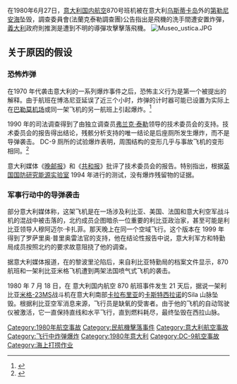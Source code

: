 {{多個問題|
{{expand|time=2014-04-29T05:34:32+00:00}}

{{copyedit|time=2019-01-30T11:50:40+00:00}}
}}
{{Infobox Airliner accident|name=意大利国内航空870号班机
|Crash image= 45724 800627 I-TIGI.jpg
|Image caption= I-TIGI，事故客機，摄于1972年。
|Date=1980年6月27日
|Type=洗手間被安置炸彈（空難調查委員會）<br>被導彈擊落（義大利政府推測）
|Site=[[意大利|意大利]][[乌斯蒂卡|乌斯蒂卡岛]]附近海域
|Coordinates={{coord|38.839494|N|13.425293|E|type:event_region:IT|display=title}}
|Fatalities=81
|Injuries=0
|Aircraft Type=[[道格拉斯DC-9|道格拉斯DC-9-15]]
|Tail Number=I-TIGI
|Origin=[[意大利|意大利]][[波隆纳机场|波隆纳机场]]
|Destination=[[意大利|意大利]][[法爾科內-波爾塞里諾機場|巴勒莫国际机场]]
|Operator={{tsl|en|Aerolinee Itavia|意大利国内航空}}
|Passengers=77
|Crew=4
|Survivors =0
|}}

在1980年6月27日，[[意大利国内航空|意大利国内航空]]870号班机被在意大利[[乌斯蒂卡|乌斯蒂卡岛]]外的[[第勒尼安海|第勒尼安海]]坠毁，調查委員會(法蘭克泰勒調查團)公告指出是飛機的洗手間遭安置炸彈，[[意大利|義大利]]政府則推測是遭到不明的導彈攻擊擊落飛機。
[[Image:Museo_ustica.JPG|thumb]]

== 关于原因的假设 ==

=== 恐怖炸弹 ===
在1970 年代袭击意大利的一系列爆炸事件之后，恐怖主义行为是第一个被提出的解释。由于航班在博洛尼亚延误了近三个小时，炸弹的计时器可能已设置为实际上在[[巴勒摩機場|巴勒莫机场]]或同一架飞机的另一航班上引起爆炸。<ref>{{Cite web|title=Italy’s Darkest Night — Part 1 of 3 ‹ HistoricWings.com :: A Magazine for Aviators, Pilots and Adventurers|url=http://fly.historicwings.com/2012/06/italys-darkest-night/|access-date=2022-04-27|language=en-US|archive-date=2015-04-25|archive-url=https://web.archive.org/web/20150425142000/http://fly.historicwings.com/2012/06/italys-darkest-night/}}</ref>

1990 年的司法调查得到了由独立调查员[[弗兰克·泰勒|弗兰克·泰勒]]领导的技术委员会的支持。技术委员会的报告得出结论，残骸分析支持的唯一结论是后座厕所发生爆炸，而不是导弹袭击。 DC-9 厕所的试验爆炸表明，周围结构的变形几乎与事故飞机的变形相同。<ref>{{Cite web |url=https://www.stragi80.it/documenti/ricostruzioni/taylor2.PDF |title=存档副本 |access-date=2022-04-27 |archive-date=2022-01-20 |archive-url=https://web.archive.org/web/20220120075037/https://www.stragi80.it/documenti/ricostruzioni/taylor2.PDF }}</ref>

意大利媒体《[[晚邮报|晚邮报]]》和《[[共和國報|共和报]]》批评了技术委员会的报告。特别指出，根据[[英国国防研究能源实验室|英国国防研究能源实验室]] 1994 年进行的测试，没有爆炸残留物的证据。

=== 军事行动中的导弹袭击 ===
部分意大利媒体称，这架飞机是在一场涉及利比亚、美国、法国和意大利空军战斗机的混战中被击落的，北约成员企图暗杀一位重要的利比亚政治家，甚至可能是利比亚领导人穆阿迈尔·卡扎菲。那天晚上在同一个空域飞行。这个版本在 1999 年得到了罗萨里奥·普里奥雷法官的支持，他在结论性报告中说，意大利军方和特勤局成员按照北约的要求故意阻挠了他的调查。

据意大利媒体报道，在的黎波里沦陷后，来自利比亚特勤局的档案文件显示，870 航班和一架利比亚米格飞机遭到两架法国喷气式飞机的袭击。

1980 年 7 月 18 日，在 意大利国内航空 870 航班事件发生 21 天后，据说一架利比亚[[米格-23战斗机|米格-23MS]]战斗机在意大利南部[[卡拉布里亚大区|卡拉布里亚]]的[[卡斯特拉諾瓦鄉|卡斯特西拉诺]]的Sila 山脉坠毁。根据利比亚空军消息来源，飞行员是缺氧的受害者。由于他的飞机的自动驾驶仪被激活，它一直保持直线和水平飞行，直到燃料耗尽，最终坠毁在西拉山脉。{{1980年航空事故}}
{{Mayday_NavBox}}

[[Category:1980年航空事故|Category:1980年航空事故]]
[[Category:民航機擊落事件|Category:民航機擊落事件]]
[[Category:意大利航空事故|Category:意大利航空事故]]
[[Category:飞行中炸弹爆炸|Category:飞行中炸弹爆炸]]
[[Category:1980年意大利|Category:1980年意大利]]
[[Category:DC-9航空事故|Category:DC-9航空事故]]
[[Category:海上打捞作业|Category:海上打捞作业]]